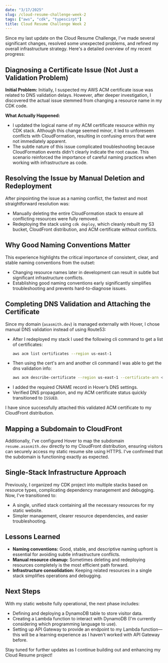 ```yaml
---
date: "3/17/2025"
slug: /cloud-resume-challenge-week-2
tags: ["aws", "cdk", "typescirpt"]
title: Cloud Resume Challenge Week 2
--- 
```


Since my last update on the Cloud Resume Challenge, I've made several significant changes, resolved some unexpected problems, and refined my overall infrastructure strategy. Here's a detailed overview of my recent progress:

## Diagnosing a Certificate Issue (Not Just a Validation Problem)

**Initial Problem:**
Initially, I suspected my AWS ACM certificate issue was related to DNS validation delays. However, after deeper investigation, I discovered the actual issue stemmed from changing a resource name in my CDK code.

**What Actually Happened:**
- I updated the logical name of my ACM certificate resource within my CDK stack. Although this change seemed minor, it led to unforeseen conflicts with CloudFormation, resulting in confusing errors that were not immediately apparent.
- The subtle nature of this issue complicated troubleshooting because CloudFormation events didn't clearly indicate the root cause. This scenario reinforced the importance of careful naming practices when working with infrastructure as code.

## Resolving the Issue by Manual Deletion and Redeployment

After pinpointing the issue as a naming conflict, the fastest and most straightforward resolution was:

- Manually deleting the entire CloudFormation stack to ensure all conflicting resources were fully removed.
- Redeploying the stack using `cdk deploy`, which cleanly rebuilt my S3 bucket, CloudFront distribution, and ACM certificate without conflicts.

## Why Good Naming Conventions Matter

This experience highlights the critical importance of consistent, clear, and stable naming conventions from the outset:
- Changing resource names later in development can result in subtle but significant infrastructure conflicts.
- Establishing good naming conventions early significantly simplifies troubleshooting and prevents hard-to-diagnose issues.

## Completing DNS Validation and Attaching the Certificate

Since my domain (`asasmith.dev`) is managed externally with Hover, I chose manual DNS validation instead of using Route53:

- After I redeployed my stack I used the following cli command to get a list of certificates:
  ```bash
  aws acm list certificates --region us-east-1
  ```
- Then using the cert's arn and another cli command I was able to get the dns validation info:
  ```bash
  aws acm describe-certificate --region us-east-1 --certificate-arn <CERTIFICATE_ARN>
  ```
- I added the required CNAME record in Hover’s DNS settings.
- Verified DNS propagation, and my ACM certificate status quickly transitioned to `ISSUED`.

I have since successfully attached this validated ACM certificate to my CloudFront distribution.

## Mapping a Subdomain to CloudFront

Additionally, I've configured Hover to map the subdomain `resume.asasmith.dev` directly to my CloudFront distribution, ensuring visitors can securely access my static resume site using HTTPS. I've confirmed that the subdomain is functioning exactly as expected.

## Single-Stack Infrastructure Approach

Previously, I organized my CDK project into multiple stacks based on resource types, complicating dependency management and debugging. Now, I've transitioned to:

- A single, unified stack containing all the necessary resources for my static website.
- Simpler management, clearer resource dependencies, and easier troubleshooting.

## Lessons Learned

- **Naming conventions:** Good, stable, and descriptive naming upfront is essential for avoiding subtle infrastructure conflicts.
- **Manual resource cleanup:** Sometimes deleting and redeploying resources completely is the most efficient path forward.
- **Infrastructure consolidation:** Keeping related resources in a single stack simplifies operations and debugging.

## Next Steps

With my static website fully operational, the next phase includes:
- Defining and deploying a DynamoDB table to store visitor data.
- Creating a Lambda function to interact with DynamoDB (I'm currently considering which programming language to use).
- Setting up API Gateway to provide an endpoint to my Lambda function—this will be a learning experience as I haven't worked with API Gateway before.

Stay tuned for further updates as I continue building out and enhancing my Cloud Resume project!

